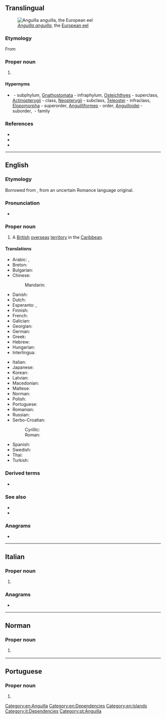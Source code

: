 {{also|anguilla}}
==Translingual==
[[File:Anguilla anguilla.jpg|thumb|''[[Anguilla anguilla]]'', the [[European eel]]]]

===Etymology===
From {{der|mul|la|anguilla||eel}}

===Proper noun===
{{taxoninfl|i=1|g=f}}

# {{taxon|genus|family|Anguillidae|a type of [[eel]]}}

====Hypernyms====
* {{sense|genus}} {{l|mul|Vertebrata}}&nbsp;- subphylum, [[Gnathostomata]]&nbsp;- infraphylum, [[Osteichthyes]]&nbsp;- superclass, [[Actinopterygii]]&nbsp;- class, [[Neopterygii]]&nbsp;- subclass, [[Teleostei]]&nbsp;- infraclass, [[Elopomorpha]]&nbsp;- superorder, [[Anguilliformes]]&nbsp;- order, [[Anguilloidei]]&nbsp;- suborder, {{taxlink|Anguillidae|family|noshow=1}}&nbsp;- family

===References===
* {{pedia|Anguilla (genus)|''Anguilla'' (genus)}}
* {{specieslite|i=1}}
* {{comcatlite|Anguilla (genus)|''Anguilla'' (genus)}}

----

==English==
{{wikipedia}}
{{commonscat}}

===Etymology===
Borrowed from {{bor|en|la|anguilla||[[eel]]}}, from an uncertain Romance language original.

===Pronunciation===
* {{IPA|/æŋˈɡwɪlə/|lang=en}}

===Proper noun===
{{en-proper noun}}

# A [[British]] [[overseas]] [[territory]] in the [[Caribbean]].

====Translations====
{{trans-top|British overseas territory in the Caribbean}}
* Arabic: {{t|ar|أَنْغِيلَا|f}}, {{t|ar|أَنْجْوِيلَا|f|tr=ʾangwīlā}}
* Breton: {{t|br|Anguilla}}
* Bulgarian: {{t|bg|Ангила}}
* Chinese:
*: Mandarin: {{t+|cmn|安圭拉|tr=Anguīlā|sc=Hani}}
* Danish: {{t|da|Anguilla}}
* Dutch: {{t+|nl|Anguilla}}
* Esperanto: {{t|eo|Angvilo}}, {{t|eo|Angilo}}
* Finnish: {{t+|fi|Anguilla}}
* French: {{t+|fr|Anguilla}}
* Galician: {{t+|gl|Anguila}}
* Georgian: {{t|ka|ანგილია}}
* German: {{t+|de|Anguilla}}
* Greek: {{t+|el|Ανγκουίλα|f}}
* Hebrew: {{t|he|אַנְגּװְלָה|tr=Anguela}}
* Hungarian: {{t+|hu|Anguilla}}
* Interlingua: {{t|ia|Anguilla}}
{{trans-mid}}
* Italian: {{t+|it|Anguilla}}
* Japanese: {{t|ja|アンギラ|tr=Angira}}
* Korean: {{t|ko|앙길라|tr=Anggilla}}
* Latvian: {{t|lv|Angiļa|f}}
* Macedonian: {{t|mk|Ангилја|tr=Angílja|f}}
* Maltese: {{t|mt|Angulja}}
* Norman: {{t|nrf|Anguilla}} {{qualifier|Jersey}}
* Polish: {{t+|pl|Anguilla}}
* Portuguese: {{t+|pt|Anguila}}
* Romanian: {{t|ro|Anguila|f}}
* Russian: {{t+|ru|Анги́лья|f}}
* Serbo-Croatian:
*: Cyrillic: {{t|sh|Ангвила|f}}
*: Roman: {{t|sh|Angvila|f}}
* Spanish: {{t+|es|Anguila}}
* Swedish: {{t+|sv|Anguilla}}
* Thai: {{t|th|แองกวิลลา}}
* Turkish: {{t+|tr|Anguilla}}
{{trans-bottom}}

===Derived terms===
* {{l|en|Anguillan}}

===See also===
* {{l|en|Appendix:Countries of the world}}
* {{projectlink|wikipedia}}

===Anagrams===
* {{anagrams|en|unialgal}}

[[Category:en:Anguilla]]
[[Category:en:Dependencies]]
[[Category:en:Islands]]

----

==Italian==
{{wikipedia|lang=it}}

===Proper noun===
{{it-proper noun}}

# {{l|en|Anguilla}}

===Anagrams===
* {{l|it|allungai}}

[[Category:it:Dependencies]]

----

==Norman==

===Proper noun===
{{nrf-proper noun}}

# {{lb|nrf|Jersey}} {{l|en|Anguilla}}

{{topics|nrf|Dependencies|Islands}}

----

==Portuguese==

===Proper noun===
{{pt-proper noun|f}}

# {{alternative form of|Anguila|lang=pt}}

[[Category:pt:Anguilla]]